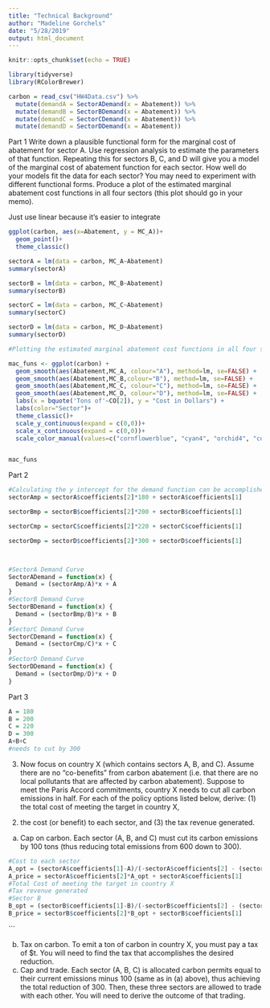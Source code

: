 ```yaml
---
title: "Technical Background"
author: "Madeline Gorchels"
date: "5/28/2019"
output: html_document
---
```


```r
knitr::opts_chunk$set(echo = TRUE)
```



```r
library(tidyverse)
library(RColorBrewer)
```



```r
carbon = read_csv("HW4Data.csv") %>% 
  mutate(demandA = SectorADemand(x = Abatement)) %>% 
  mutate(demandB = SectorBDemand(x = Abatement)) %>% 
  mutate(demandC = SectorCDemand(x = Abatement)) %>%
  mutate(demandD = SectorDDemand(x = Abatement)) 
```
Part 1 
Write down a plausible functional form for the marginal cost of abatement for sector A. Use regression
analysis to estimate the parameters of that function. Repeating this for sectors B, C, and D will give
you a model of the marginal cost of abatement function for each sector. How well do your models fit
the data for each sector? You may need to experiment with different functional forms. Produce a plot
of the estimated marginal abatement cost functions in all four sectors (this plot should go in your
memo).

Just use linear because it's easier to integrate 
```r
ggplot(carbon, aes(x=Abatement, y = MC_A))+
  geom_point()+
  theme_classic()
```
```r
sectorA = lm(data = carbon, MC_A~Abatement)
summary(sectorA)

sectorB = lm(data = carbon, MC_B~Abatement)
summary(sectorB)

sectorC = lm(data = carbon, MC_C~Abatement)
summary(sectorC)

sectorD = lm(data = carbon, MC_D~Abatement)
summary(sectorD)
```


```r
#Plotting the estimated marginal abatement cost functions in all four sectors

mac_funs <- ggplot(carbon) +
  geom_smooth(aes(Abatement,MC_A, colour="A"), method=lm, se=FALSE) +
  geom_smooth(aes(Abatement,MC_B,colour="B"), method=lm, se=FALSE) +
  geom_smooth(aes(Abatement,MC_C, colour="C"), method=lm, se=FALSE) +
  geom_smooth(aes(Abatement,MC_D, colour="D"), method=lm, se=FALSE) +
  labs(x = bquote('Tons of'~CO[2]), y = "Cost in Dollars") +
  labs(color="Sector")+
  theme_classic()+
  scale_y_continuous(expand = c(0,0))+
  scale_x_continuous(expand = c(0,0))+
  scale_color_manual(values=c("cornflowerblue", "cyan4", "orchid4", "coral"))


mac_funs


```


Part 2 

```r
#Calculating the y intercept for the demand function can be accomplished because they won't pay more than this amount
sectorAmp = sectorA$coefficients[2]*180 + sectorA$coefficients[1]

sectorBmp = sectorB$coefficients[2]*200 + sectorB$coefficients[1]

sectorCmp = sectorC$coefficients[2]*220 + sectorC$coefficients[1]

sectorDmp = sectorD$coefficients[2]*300 + sectorD$coefficients[1]



#SectorA Demand Curve
SectorADemand = function(x) {
  Demand = (sectorAmp/A)*x + A
}
#SectorB Demand Curve
SectorBDemand = function(x) {
  Demand = (sectorBmp/B)*x + B
}
#SectorC Demand Curve
SectorCDemand = function(x) {
  Demand = (sectorCmp/C)*x + C
}
#SectorD Demand Curve
SectorDDemand = function(x) {
  Demand = (sectorDmp/D)*x + D
}

```

Part 3

```r
A = 180
B = 200
C = 220
D = 300
A+B+C
#needs to cut by 300
```
3. Now focus on country X (which contains sectors A, B, and C). Assume there are no “co-benefits” from
carbon abatement (i.e. that there are no local pollutants that are affected by carbon abatement).
Suppose to meet the Paris Accord commitments, country X needs to cut all carbon emissions in half.
For each of the policy options listed below, derive: (1) the total cost of meeting the target in country X,
(2) the cost (or benefit) to each sector, and (3) the tax revenue generated.
a. Cap on carbon. Each sector (A, B, and C) must cut its carbon emissions by 100 tons (thus
reducing total emissions from 600 down to 300).

```r

#Cost to each sector
A_opt = (sectorA$coefficients[1]-A)/(-sectorA$coefficients[2] - (sectorAmp/A))
A_price = sectorA$coefficients[2]*A_opt + sectorA$coefficients[1]
#Total Cost of meeting the target in country X
#Tax revenue generated 
#Sector B
B_opt = (sectorB$coefficients[1]-B)/(-sectorB$coefficients[2] - (sectorBmp/B))
B_price = sectorB$coefficients[2]*B_opt + sectorB$coefficients[1]
```

```


b. Tax on carbon. To emit a ton of carbon in country X, you must pay a tax of $t. You will need to
find the tax that accomplishes the desired reduction.
c. Cap and trade. Each sector (A, B, C) is allocated carbon permits equal to their current emissions
minus 100 (same as in (a) above), thus achieving the total reduction of 300. Then, these three
sectors are allowed to trade with each other. You will need to derive the outcome of that
trading.
